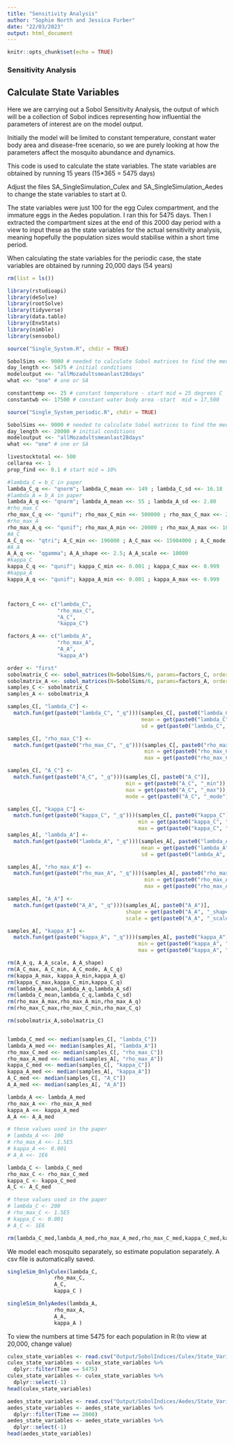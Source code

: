 ```yaml
---
title: "Sensitivity Analysis"
author: "Sophie North and Jessica Furber"
date: "22/03/2023"
output: html_document
---
```


```r
knitr::opts_chunk$set(echo = TRUE)
```

### Sensitivity Analysis

## Calculate State Variables

Here we are carrying out a Sobol Sensitivity Analysis, the output of which will be a collection of Sobol indices representing how influential the parameters of interest are on the model output. 

Initially the model will be limited to constant temperature, constant water body area and disease-free scenario, so we are purely looking at how the parameters affect the mosquito abundance and dynamics. 

This code is used to calculate the state variables. The state variables are obtained by running 15 years (15*365 = 5475 days)

Adjust the files SA_SingleSimulation_Culex and SA_SingleSimulation_Aedes to change the state variables to start at 0.

The state variables were just 100 for the egg Culex compartment, and the immature eggs in the Aedes population. I ran this for 5475 days. Then I extracted the compartment sizes at the end of this 2000 day period with a view to input these as the state variables for the actual sensitivity analysis, meaning hopefully the population sizes would stabilise within a short time period.


When calculating the state variables for the periodic case, the state variables are obtained by running  20,000 days (54 years)

```r
rm(list = ls())

library(rstudioapi)
library(deSolve)
library(rootSolve)
library(tidyverse)
library(data.table)
library(EnvStats)
library(nimble)
library(sensobol)


```

```r

source("Single_System.R", chdir = TRUE)

SobolSims <<- 9000 # needed to calculate Sobol matrices to find the median
day_length <<- 5475 # initial conditions
modeloutput <<- "allMozadultsmeanlast28days"
what <<- "one" # one or SA

constanttemp <<- 25 # constant temperature - start mid = 25 degrees C
constantwb <<- 17500 # constant water body area -start  mid = 17,500
```

```r

source("Single_System_periodic.R", chdir = TRUE)

SobolSims <<- 9000 # needed to calculate Sobol matrices to find the median
day_length <<- 20000 # initial conditions
modeloutput <<- "allMozadultsmeanlast28days"
what <<- "one" # one or SA
```

```r
livestocktotal <<- 500 
cellarea <<- 1 
prop_find <<- 0.1 # start mid = 10%
```


```r
#lambda_C = b_C in paper
lambda_C_q <<- "qnorm"; lambda_C_mean <<- 149 ; lambda_C_sd <<- 16.18
#lambda_A = b_A in paper
lambda_A_q <<- "qnorm"; lambda_A_mean <<- 55 ; lambda_A_sd <<- 2.80
#rho_max_C
rho_max_C_q <<- "qunif"; rho_max_C_min <<- 500000 ; rho_max_C_max <<- 20000000
#rho_max_A
rho_max_A_q <<- "qunif"; rho_max_A_min <<- 20000 ; rho_max_A_max <<- 1000000
#A_C
A_C_q <<- "qtri"; A_C_min <<- 196000 ; A_C_max <<- 15904000 ; A_C_mode <<- 9621000 
#A_A
A_A_q <<- "qgamma"; A_A_shape <<- 2.5; A_A_scale <<- 10000
#kappa_C 
kappa_C_q <<- "qunif"; kappa_C_min <<- 0.001 ; kappa_C_max <<- 0.999
#kappa_A
kappa_A_q <<- "qunif"; kappa_A_min <<- 0.001 ; kappa_A_max <<- 0.999



factors_C <<- c("lambda_C", 
                "rho_max_C",
                "A_C", 
                "kappa_C")

factors_A <<- c("lambda_A", 
                "rho_max_A",
                "A_A", 
                "kappa_A")

order <- "first"
sobolmatrix_C <<- sobol_matrices(N=SobolSims/6, params=factors_C, order=order)
sobolmatrix_A <<- sobol_matrices(N=SobolSims/6, params=factors_A, order=order)
samples_C <- sobolmatrix_C
samples_A <- sobolmatrix_A

samples_C[, "lambda_C"] <- 
  match.fun(get(paste0("lambda_C", "_q")))(samples_C[, paste0("lambda_C")],
                                           mean = get(paste0("lambda_C", "_mean")),
                                           sd = get(paste0("lambda_C", "_sd")))

samples_C[, "rho_max_C"] <- 
  match.fun(get(paste0("rho_max_C", "_q")))(samples_C[, paste0("rho_max_C")],
                                            min = get(paste0("rho_max_C", "_min")),
                                            max = get(paste0("rho_max_C", "_max")))

samples_C[, "A_C"] <- 
  match.fun(get(paste0("A_C", "_q")))(samples_C[, paste0("A_C")],
                                      min = get(paste0("A_C", "_min")),
                                      max = get(paste0("A_C", "_max")),
                                      mode = get(paste0("A_C", "_mode")))

samples_C[, "kappa_C"] <- 
  match.fun(get(paste0("kappa_C", "_q")))(samples_C[, paste0("kappa_C")],
                                          min = get(paste0("kappa_C", "_min")),
                                          max = get(paste0("kappa_C", "_max")))
samples_A[, "lambda_A"] <-
  match.fun(get(paste0("lambda_A", "_q")))(samples_A[, paste0("lambda_A")],
                                           mean = get(paste0("lambda_A", "_mean")),
                                           sd = get(paste0("lambda_A", "_sd")))

samples_A[, "rho_max_A"] <-
  match.fun(get(paste0("rho_max_A", "_q")))(samples_A[, paste0("rho_max_A")],
                                            min = get(paste0("rho_max_A", "_min")),
                                            max = get(paste0("rho_max_A", "_max")))

samples_A[, "A_A"] <-
  match.fun(get(paste0("A_A", "_q")))(samples_A[, paste0("A_A")],
                                      shape = get(paste0("A_A", "_shape")),
                                      scale = get(paste0("A_A", "_scale")))

samples_A[, "kappa_A"] <-
  match.fun(get(paste0("kappa_A", "_q")))(samples_A[, paste0("kappa_A")],
                                          min = get(paste0("kappa_A", "_min")),
                                          max = get(paste0("kappa_A", "_max")))

rm(A_A_q, A_A_scale, A_A_shape)
rm(A_C_max, A_C_min, A_C_mode, A_C_q)
rm(kappa_A_max, kappa_A_min,kappa_A_q)
rm(kappa_C_max,kappa_C_min,kappa_C_q)
rm(lambda_A_mean,lambda_A_q,lambda_A_sd)
rm(lambda_C_mean,lambda_C_q,lambda_C_sd)
rm(rho_max_A_max,rho_max_A_min,rho_max_A_q)
rm(rho_max_C_max,rho_max_C_min,rho_max_C_q)

rm(sobolmatrix_A,sobolmatrix_C)


lambda_C_med <<- median(samples_C[, "lambda_C"])
lambda_A_med <<- median(samples_A[, "lambda_A"])
rho_max_C_med <<- median(samples_C[, "rho_max_C"])
rho_max_A_med <<- median(samples_A[, "rho_max_A"])
kappa_C_med <<- median(samples_C[, "kappa_C"])
kappa_A_med <<- median(samples_A[, "kappa_A"])
A_C_med <<- median(samples_C[, "A_C"])
A_A_med <<- median(samples_A[, "A_A"])

lambda_A <<- lambda_A_med
rho_max_A <<- rho_max_A_med
kappa_A <<- kappa_A_med
A_A <<- A_A_med

# these values used in the paper
# lambda_A <<- 100
# rho_max_A <<- 1.5E5
# kappa_A <<- 0.001
# A_A <<- 1E6

lambda_C <- lambda_C_med
rho_max_C <- rho_max_C_med
kappa_C <- kappa_C_med
A_C <- A_C_med

# these values used in the paper
# lambda_C <- 200
# rho_max_C <- 1.5E5
# kappa_C <- 0.001
# A_C <- 1E6

rm(lambda_C_med,lambda_A_med,rho_max_A_med,rho_max_C_med,kappa_C_med,kappa_A_med,A_C_med,A_A_med)

```

We model each mosquito separately, so estimate population separately. A csv file is automatically saved.

```r
singleSim_OnlyCulex(lambda_C,
               rho_max_C,
               A_C,
               kappa_C )
```

```r
singleSim_OnlyAedes(lambda_A,
               rho_max_A,
               A_A,
               kappa_A )
```


To view the numbers at time 5475 for each population in R:(to view at 20,000, change value)

```r
culex_state_variables <- read.csv("Output/SobolIndices/Culex/State_Variables/Culex_SingleSim.csv")
culex_state_variables <- culex_state_variables %>%
  dplyr::filter(Time == 5475)
culex_state_variables <- culex_state_variables %>%
  dplyr::select(-1)
head(culex_state_variables)
```

```r
aedes_state_variables <- read.csv("Output/SobolIndices/Aedes/State_Variables/Aedes_SingleSim.csv")
aedes_state_variables <- aedes_state_variables %>%
  dplyr::filter(Time == 2000)
aedes_state_variables <- aedes_state_variables %>%
  dplyr::select(-1)
head(aedes_state_variables)
```
